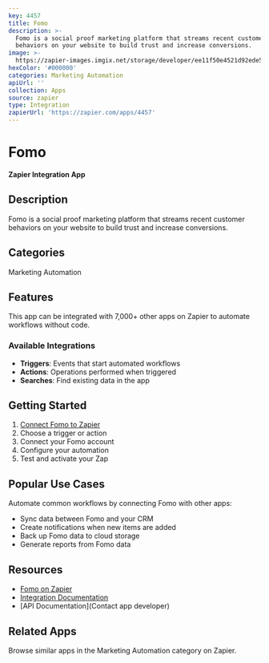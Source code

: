 ```yaml
---
key: 4457
title: Fomo
description: >-
  Fomo is a social proof marketing platform that streams recent customer
  behaviors on your website to build trust and increase conversions.
image: >-
  https://zapier-images.imgix.net/storage/developer/ee11f50e4521d92ede5d56623e2441bb.png?auto=format%2Ccompress&ixlib=python-3.0.0&q=50
hexColor: '#000000'
categories: Marketing Automation
apiUrl: ''
collection: Apps
source: zapier
type: Integration
zapierUrl: 'https://zapier.com/apps/4457'
---
```

# Fomo

**Zapier Integration App**

## Description

Fomo is a social proof marketing platform that streams recent customer behaviors on your website to build trust and increase conversions.

## Categories

Marketing Automation

## Features

This app can be integrated with 7,000+ other apps on Zapier to automate workflows without code.

### Available Integrations

- **Triggers**: Events that start automated workflows
- **Actions**: Operations performed when triggered
- **Searches**: Find existing data in the app

## Getting Started

1. [Connect Fomo to Zapier](https://zapier.com/apps/4457)
2. Choose a trigger or action
3. Connect your Fomo account
4. Configure your automation
5. Test and activate your Zap

## Popular Use Cases

Automate common workflows by connecting Fomo with other apps:

- Sync data between Fomo and your CRM
- Create notifications when new items are added
- Back up Fomo data to cloud storage
- Generate reports from Fomo data

## Resources

- [Fomo on Zapier](https://zapier.com/apps/4457)
- [Integration Documentation](https://zapier.com/apps/4457/integrations)
- [API Documentation](Contact app developer)

## Related Apps

Browse similar apps in the Marketing Automation category on Zapier.
